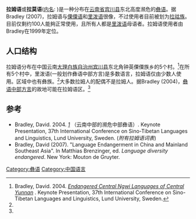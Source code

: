 {{More footnotes needed|time=2021-03-27T14:07:28+00:00}}
{{Infobox language
|name=拉姆语
|altname=
|nativename=
|region=[[云南省|云南省]]
|states=中国
|ethnicity={{sigfig|295|2}} (2007)<ref>{{Cite web |url=http://www-01.sil.org/iso639-3/cr_files/2007-091_llh.pdf |title=ISO change request |access-date=2021-03-27 |archive-date=2016-03-04 |archive-url=https://web.archive.org/web/20160304095439/http://www-01.sil.org/iso639-3/cr_files/2007-091_llh.pdf |dead-url=no }}</ref>
|speakers=120
|date=2007
|ref=e18
|familycolor=汉藏语系
|fam2=([[藏缅语族|藏缅语族]])
|fam3=[[缅彝语群|缅彝语群]]
|fam4=[[彝语支|彝语支]]
|fam5=[[彝语中部方言|彝语中部方言]]
|fam6=傈僳-倮倮语?
|fam7=密察语群
|iso3=llh
|glotto=lamu1257
|glottorefname=Lamu
}}

'''拉姆语'''或'''拉莫语'''([[外名与内名|内名]]: ''{{IPA|la21 mu33}}'')是一种分布在[[云南省|云南省]][[宾川县|宾川县]]东北高度濒危的[[彝语|彝语]]。据Bradley (2007)，拉姆语与[[傈僳语|傈僳语]]和[[里泼语|里泼语]]很像，不过使用者目前被划为[[拉祜族|拉祜族]]。目前仅剩约100人能夠正常使用，且所有人都是[[里泼语|里泼语]]母语者。拉姆语使用者由Bradley在1999年定位。{{Citation needed|拉姆语使用者由Bradley在1999年定位。|time=2021-03-27}}

==人口结构==
拉姆语分布在中国云南[[大理白族自治州|大理白族自治州]][[宾川县|宾川县]]东北角钟英傈僳族乡的5个村。<ref name="Bradley2004">Bradley, David. 2004. ''[https://www.academia.edu/5737342/Endangered_Central_Ngwi_Languages_of_Central_Yunnan Endangered Central Ngwi Languages of Central Yunnan] {{Wayback|url=https://www.academia.edu/5737342/Endangered_Central_Ngwi_Languages_of_Central_Yunnan |date=20210811081144 }}''. Keynote Presentation, 37th International Conference on Sino-Tibetan Languages and Linguistics, Lund University, Sweden.</ref>在所有5个村中，里泼语(一般划作彝语中部方言)是多数语言，拉姆语仅由少数人使用。区域中也有彝族。<ref name="Bradley2004"/>大多数拉姆人的配偶不是拉姆人。据Bradley (2004)，[[彝语中部方言|彝语中部方言]]的故地可能在拉姆语区。<ref name="Bradley2004"/>

==参考==
{{Reflist}}
*Bradley, David. 2004. ''[https://www.academia.edu/5737342/Endangered_Central_Ngwi_Languages_of_Central_Yunnan] {{Wayback|url=https://www.academia.edu/5737342/Endangered_Central_Ngwi_Languages_of_Central_Yunnan |date=20210811081144 }}''（云南中部的濒危中部彝语）. Keynote Presentation, 37th International Conference on Sino-Tibetan Languages and Linguistics, Lund University, Sweden. (''附有拉姆语词表'')
*Bradley, David (2007). "Language Endangerment in China and Mainland Southeast Asia". In Matthias Brenzinger, ed. ''Language diversity endangered''. New York: Mouton de Gruyter.

{{中国语言}}
{{汉藏语系}}
{{Lolo-Burmese languages}}

[[Category:彝语|Category:彝语]]
[[Category:中国语言|Category:中国语言]]


{{语言小作品}}